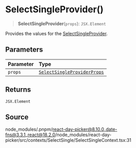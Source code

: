 # SelectSingleProvider()

<a id="undefined" name="undefined"></a>

> **SelectSingleProvider**(`props`): `JSX.Element`

Provides the values for the [SelectSingleProvider](/docs/api/main/functions/SelectSingleProvider.md).

## Parameters

| Parameter | Type |
| :------ | :------ |
| `props` | [`SelectSingleProviderProps`](/docs/api/main/interfaces/SelectSingleProviderProps.md) |

## Returns

`JSX.Element`

## Source

node\_modules/.pnpm/react-day-picker@8.10.0\_date-fns@3.3.1\_react@18.2.0/node\_modules/react-day-picker/src/contexts/SelectSingle/SelectSingleContext.tsx:31
